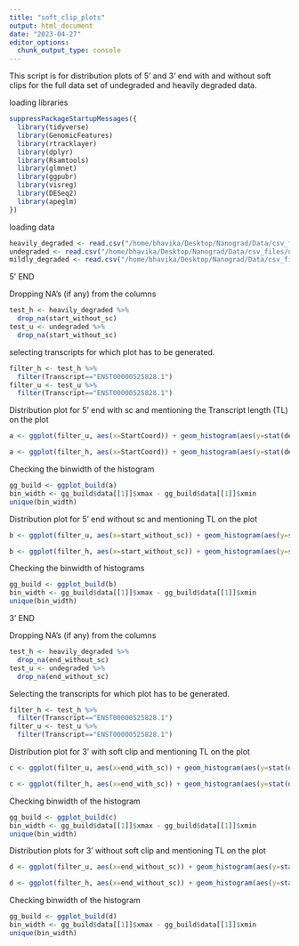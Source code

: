 ```yaml
---
title: "soft_clip_plots"
output: html_document
date: "2023-04-27"
editor_options: 
  chunk_output_type: console
---
```


This script is for distribution plots of 5' and 3' end with and without soft clips for the full data set of undegraded and heavily degraded data. 

loading libraries
```r
suppressPackageStartupMessages({
  library(tidyverse)
  library(GenomicFeatures)
  library(rtracklayer)
  library(dplyr)
  library(Rsamtools)
  library(glmnet)
  library(ggpubr)
  library(visreg)
  library(DESeq2)
  library(apeglm)
})
```

loading data
```r
heavily_degraded <- read.csv("/home/bhavika/Desktop/Nanograd/Data/csv_files/heavily_degraded.csv")
undegraded <- read.csv("/home/bhavika/Desktop/Nanograd/Data/csv_files/undegraded.csv")
mildly_degraded <- read.csv("/home/bhavika/Desktop/Nanograd/Data/csv_files/mildly_degraded.csv")
```

5' END

Dropping NA's (if any) from the columns
```r
test_h <- heavily_degraded %>% 
  drop_na(start_without_sc)
test_u <- undegraded %>% 
  drop_na(start_without_sc)
```

selecting transcripts for which plot has to be generated. 
```r
filter_h <- test_h %>% 
  filter(Transcript=="ENST00000525828.1")
filter_u <- test_u %>% 
  filter(Transcript=="ENST00000525828.1")
```

Distribution plot for 5' end with sc and mentioning the Transcript length (TL) on the plot 
```r
a <- ggplot(filter_u, aes(x=StartCoord)) + geom_histogram(aes(y=stat(density))) + geom_density(col="red") + ggtitle("Undegraded- 5' end with soft clip")+ scale_x_continuous(limits = c(-100, 700)) + geom_vline(xintercept = 664, colour="green") + labs(x="5' end with soft clip") + theme_bw()

a <- ggplot(filter_h, aes(x=StartCoord)) + geom_histogram(aes(y=stat(density))) + geom_density(col="red") + ggtitle("Heavily degraded- 5' end with soft clip") + scale_x_continuous(limits = c(-100, 700)) + geom_vline(xintercept = 664, colour="green") + labs(x="5' end with soft clip") + theme_bw()
```

Checking the binwidth of the histogram
```r
gg_build <- ggplot_build(a)
bin_width <- gg_build$data[[1]]$xmax - gg_build$data[[1]]$xmin
unique(bin_width)
```

Distribution plot for 5' end without sc and mentioning TL on the plot
```r
b <- ggplot(filter_u, aes(x=start_without_sc)) + geom_histogram(aes(y=stat(density))) + geom_density(col="red") + ggtitle("Undegraded- 5' end without soft clip") + scale_x_continuous(limits= c(-100, 700)) + geom_vline(xintercept = 664, colour="green") + labs(x="5' end without soft clip") + theme_bw()

b <- ggplot(filter_h, aes(x=start_without_sc)) + geom_histogram(aes(y=stat(density))) + geom_density(col="red") + ggtitle("Heavily degraded- 5' end without soft clip") + scale_x_continuous(limits= c(-100, 700)) +geom_vline(xintercept = 664, colour="green") + labs(x="5' end without soft clip") + theme_bw()
```

Checking the binwidth of histograms
```r
gg_build <- ggplot_build(b)
bin_width <- gg_build$data[[1]]$xmax - gg_build$data[[1]]$xmin
unique(bin_width)
```

3' END 

Dropping NA's (if any) from the columns

```r
test_h <- heavily_degraded %>% 
  drop_na(end_without_sc)
test_u <- undegraded %>% 
  drop_na(end_without_sc)
```

Selecting the transcripts for which plot has to be generated.
```r
filter_h <- test_h %>% 
  filter(Transcript=="ENST00000525828.1")
filter_u <- test_u %>% 
  filter(Transcript=="ENST00000525828.1")
```

Distribution plot for 3' with soft clip and mentioning TL on the plot
```r
c <- ggplot(filter_u, aes(x=end_with_sc)) + geom_histogram(aes(y=stat(density))) + geom_density(col="red") + ggtitle("Undegraded- 3' end with soft clip") + scale_x_continuous(limits = c(0,1000)) + geom_vline(xintercept = 664, colour="green") + labs(x="3' end with soft clip") + theme_bw()

c <- ggplot(filter_h, aes(x=end_with_sc)) + geom_histogram(aes(y=stat(density))) + geom_density(col="red") + ggtitle("Heavily degraded- 3' end with soft clip") + scale_x_continuous(limits = c(0,1000)) + geom_vline(xintercept = 664, colour="green") + labs(x="3' end with soft clip") + theme_bw()
```

Checking binwidth of the histogram
```r
gg_build <- ggplot_build(c)
bin_width <- gg_build$data[[1]]$xmax - gg_build$data[[1]]$xmin
unique(bin_width)
```

Distribution plots for 3' without soft clip and mentioning TL on the plot
```r
d <- ggplot(filter_u, aes(x=end_without_sc)) + geom_histogram(aes(y=stat(density))) + geom_density(col="red") + ggtitle("Undegraded- 3' end without soft clip") + scale_x_continuous(limits = c(0,1000)) + geom_vline(xintercept = 664, colour="green") + labs(x="3' end without soft clip") + theme_bw()

d <- ggplot(filter_h, aes(x=end_without_sc)) + geom_histogram(aes(y=stat(density))) + geom_density(col="red") + ggtitle("Heavily degraded- 3' end without soft clip") + scale_x_continuous(limits = c(0,1000)) + geom_vline(xintercept = 664, colour="green") + labs(x="3' end without soft clip") + theme_bw()
```

Checking binwidth of the histogram
```r
gg_build <- ggplot_build(d)
bin_width <- gg_build$data[[1]]$xmax - gg_build$data[[1]]$xmin
unique(bin_width)
```
